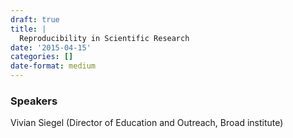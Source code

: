 ```yaml
---
draft: true 
title: |
  Reproducibility in Scientific Research
date: '2015-04-15'
categories: []
date-format: medium 
---
```



### Speakers  
Vivian Siegel (Director of Education and Outreach, Broad institute)



